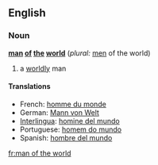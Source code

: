 ==English==

===Noun===
'''[[man]] [[of]] [[the]] [[world]]''' (''plural:'' [[men]] of the world)

# a [[worldly]] man

====Translations====
*French: [[homme du monde]]
*German: [[Mann von Welt]] {{m}}
*[[Interlingua]]: [[homine del mundo]]
*Portuguese: [[homem do mundo]] {{m}}
*Spanish: [[hombre del mundo]] {{m}}

[[fr:man of the world]]
